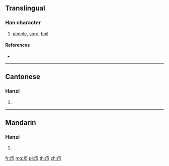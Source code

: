 {{also|癤}}
==Translingual==

===Han character===
{{Han char|rn=104|rad=疒|as=02|sn=7|four=|canj=KSL}}

# [[pimple]], [[sore]], [[boil]]

====References====
* {{Han ref|kx=0769.091|hdz=42659.110|uh=7596|ud=30102}}

----

==Cantonese==

===Hanzi===
{{yue-hanzi|jyut=|y=jit3|tra=癤}}

# {{defn|lang=yue|sort=疒02}}

----

==Mandarin==

===Hanzi===
{{cmn-hanzi|tra=癤|pin=[[jié]] ([[jie2]])|wg=chieh<sup>2</sup>}}

# {{defn|lang=cmn|sort=疒02}}

[[fr:疖]]
[[mg:疖]]
[[pl:疖]]
[[th:疖]]
[[zh:疖]]